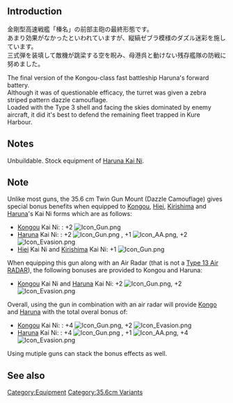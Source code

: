 {{Template:Equipmentinfo
|name = 35.6cm Twin Gun Mount (Dazzle Camouflage) 
|id = 104 
|japanesename = 35.6cm連装砲(ダズル迷彩) 
|icon = {{Template:RedGunHeavy}}
|type = Main Cannon, Heavy
|effect = {{Firepower}}+15 {{AA}}+5 {{Hit}}+1 {{Evasion}}+1 {{Range}} Long
|scrap = {{Ammo}}10 {{Steel}}15 
|image = <gallery type="slideshow" widths="360px" position="center" hideaddbutton="true">
Equipment104-1.png
Equipment104-2.png
Equipment104-3.png
Equipment104-4.png
</gallery>
|BB = lime
|BBV = lime
|FASTBB = lime}}

==Introduction==
金剛型高速戦艦「榛名」の前部主砲の最終形態です。<br>あまり効果がなかったといわれていますが、縦縞ゼブラ模様のダズル迷彩を施しています。<br>三式弾を装填して敵機が跳梁する空を睨み、母港呉と動けない残存艦隊の防戦に努めました。 

The final version of the Kongou-class fast battleship Haruna's forward battery.<br>
Although it was of questionable efficacy, the turret was given a zebra striped pattern dazzle camouflage.<br>
Loaded with the Type 3 shell and facing the skies dominated by enemy aircraft, it did it's best to defend the remaining fleet trapped in Kure Harbour.

==Notes==
Unbuildable. Stock equipment of [[Haruna#Second Upgrade|Haruna Kai Ni]].

==Note==
Unlike most guns, the 35.6 cm Twin Gun Mount (Dazzle Camouflage) gives special bonus benefits when equipped to [[Kongou]], [[Hiei]], [[Kirishima]] and [[Haruna]]'s Kai Ni forms which are as follows:

* [[Kongou]] Kai Ni: : +2 [[File:Icon_Gun.png]] 
* [[Haruna]] Kai Ni: : +2 [[File:Icon_Gun.png]] , +1 [[File:Icon_AA.png]], +2 [[File:Icon_Evasion.png]]
* [[Hiei]] Kai Ni and [[Kirishima]] Kai Ni: +1 [[File:Icon_Gun.png]] 

When equipping this gun along with an Air Radar (that is not a [[Type 13 Air RADAR]]), the following bonuses are provided to Kongou and Haruna:

* [[Kongou]] Kai Ni and [[Haruna]] Kai Ni: +2 [[File:Icon_Gun.png]], +2 [[File:Icon_Evasion.png]]

Overall, using the gun in combination with an air radar will provide [[Kongo]] and [[Haruna]] with the total overal bonus of: 

* [[Kongou]] Kai Ni: : +4 [[File:Icon_Gun.png]], +2 [[File:Icon_Evasion.png]]
* [[Haruna]] Kai Ni: : +4 [[File:Icon_Gun.png]] , +1 [[File:Icon_AA.png]], +4 [[File:Icon_Evasion.png]]

Using mutiple guns can stack the bonus effects as well.

==See also==
{{Equipmentlist}}
[[Category:Equipment]]
[[Category:35.6cm Variants]]
